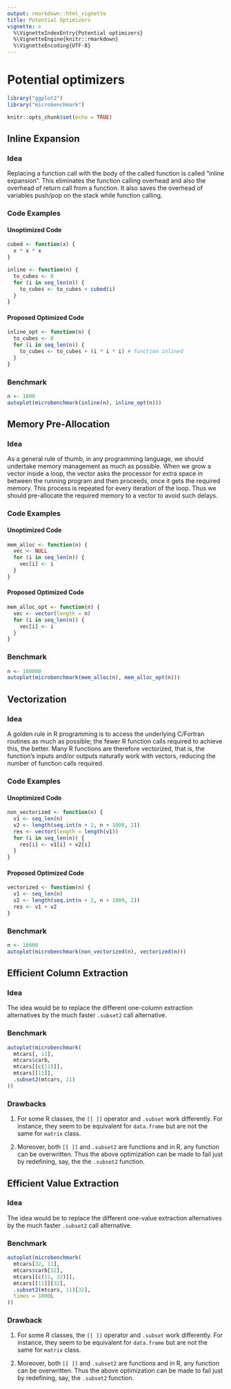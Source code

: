 ```yaml
---
output: rmarkdown::html_vignette
title: Potential Optimizers
vignette: >
  %\VignetteIndexEntry{Potential optimizers}
  %\VignetteEngine{knitr::rmarkdown}
  %\VignetteEncoding{UTF-8}
---
```


# Potential optimizers

```r
library("ggplot2")
library("microbenchmark")

knitr::opts_chunk$set(echo = TRUE)
```

## Inline Expansion

### Idea

Replacing a function call with the body of the called function is called "inline expansion". This eliminates the function calling overhead and also the overhead of return call from a function. It also saves the overhead of variables push/pop on the stack while function calling.

### Code Examples

#### Unoptimized Code

```r
cubed <- function(x) {
  x * x * x
}

inline <- function(n) {
  to_cubes <- 0
  for (i in seq_len(n)) {
    to_cubes <- to_cubes + cubed(i)
  }
}
```

#### Proposed Optimized Code

```r
inline_opt <- function(n) {
  to_cubes <- 0
  for (i in seq_len(n)) {
    to_cubes <- to_cubes + (i * i * i) # function inlined
  }
}
```

### Benchmark

```r
n <- 1000
autoplot(microbenchmark(inline(n), inline_opt(n)))
```

## Memory Pre-Allocation

### Idea

As a general rule of thumb, in any programming language, we should undertake memory management as much as possible. When we grow a vector inside a loop, the vector asks the processor for extra space in between the running program and then proceeds, once it gets the required memory. This process is repeated for every iteration of the loop. Thus we should pre-allocate the required memory to a vector to avoid such delays.

### Code Examples

#### Unoptimized Code

```r
mem_alloc <- function(n) {
  vec <- NULL
  for (i in seq_len(n)) {
    vec[i] <- i
  }
}
```

#### Proposed Optimized Code

```r
mem_alloc_opt <- function(n) {
  vec <- vector(length = n)
  for (i in seq_len(n)) {
    vec[i] <- i
  }
}
```

### Benchmark

```r
n <- 100000
autoplot(microbenchmark(mem_alloc(n), mem_alloc_opt(n)))
```

## Vectorization

### Idea

A golden rule in R programming is to access the underlying C/Fortran routines as much as possible; the fewer R function calls required to achieve this, the better. Many R functions are therefore vectorized, that is, the function's inputs and/or outputs naturally work with vectors, reducing the number of function calls required.

### Code Examples

#### Unoptimized Code

```r
non_vectorized <- function(n) {
  v1 <- seq_len(n)
  v2 <- length(seq.int(n + 2, n + 1000, 2))
  res <- vector(length = length(v1))
  for (i in seq_len(n)) {
    res[i] <- v1[i] + v2[i]
  }
}
```

#### Proposed Optimized Code

```r
vectorized <- function(n) {
  v1 <- seq_len(n)
  v2 <- length(seq.int(n + 2, n + 1000, 2))
  res <- v1 + v2
}
```

### Benchmark

```r
n <- 10000
autoplot(microbenchmark(non_vectorized(n), vectorized(n)))
```
  
## Efficient Column Extraction

### Idea

The idea would be to replace the different one-column extraction alternatives by the much faster `.subset2` call alternative.

### Benchmark

```r
autoplot(microbenchmark(
  mtcars[, 11],
  mtcars$carb,
  mtcars[[c(11)]],
  mtcars[[11]],
  .subset2(mtcars, 11)
))
```

### Drawbacks

1. For some R classes, the `[[ ]]` operator and `.subset` work differently. For instance, they seem to be equivalent for `data.frame` but are not the same for `matrix` class.

2. Moreover, both `[[ ]]` and `.subset2`  are functions and in R, any function can be overwritten. Thus the above optimization can be made to fail just by redefining, say, the the `.subset2` function.

## Efficient Value Extraction

### Idea

The idea would be to replace the different one-value extraction alternatives by the much faster `.subset2` call alternative.

### Benchmark

```r
autoplot(microbenchmark(
  mtcars[32, 11],
  mtcars$carb[32],
  mtcars[[c(11, 32)]],
  mtcars[[11]][32],
  .subset2(mtcars, 11)[32],
  times = 1000L
))
```

### Drawback

1. For some R classes, the `[[ ]]` operator and `.subset` work differently. For instance, they seem to be equivalent for `data.frame` but are not the same for `matrix` class.

2. Moreover, both `[[ ]]` and `.subset2`  are functions and in R, any function can be overwritten. Thus the above optimization can be made to fail just by redefining, say, the `.subset2` function.

<!-- ## External packages that can be explored for further speed-ups -->

<!-- ### For efficient programming -->
<!-- * **compiler** -->

<!-- * **memoise** -->

<!-- ### For Efficient Data Carpentry -->
<!-- * **tibble** -->

<!-- * **tidyr** -->

<!-- * **stringr** -->

<!-- * **readr** -->

<!-- * **dplyr** -->

<!-- * **data.table**   -->

<!-- ### For efficient input/output -->
<!-- * **rio** -->

<!-- * **readr** -->

<!-- * **data.table** -->

<!-- * **feather** -->

<!-- ### For efficient Optimization -->
<!-- * **profvis** -->

<!-- * **Rcpp** -->

<!-- ### For efficient set-up and hardware -->
<!-- * **benchmarkme** -->

<!-- ### For efficient collaboration -->
<!-- * **lubridate** -->

<!-- ### For efficient workflow -->
<!-- * **DiagrammeR** -->

<!-- ### Some additional comments -->

<!-- * `if` is faster than `ifelse`, but the speed boost of `if` isn't particularly interesting since it isn't something that can easily be harnessed through vectorization. That is to say, `if` is only advantageous over `ifelse` when the *cond/test argument is of length 1*. -->

<!-- * A factor is just a vector of integers with associated levels. Occasionally we want to convert a factor into its numerical equivalent. The most efficient way of doing this (especially for long factors) is: -->

<!--   `as.numeric(levels(f))[f]` -->

<!-- * The non-vectorised version of R logical vectors, `&&` and `||`, only executes the second component if needed. This is efficient and leads to neater. Care must be taken not to use `&&` or `||` on vectors since it only evaluates the first element of the vector, giving the incorrect answer. -->
